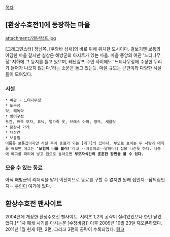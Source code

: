 [[목차]]

== [환상수호전1]에 등장하는 마을 ==
attachment:/레난캄프.jpg

[그레그민스터] 정남쪽, [쿠와바 성새]의 바로 위에 위치한 도시이다. 겉보기엔 보통의 아담한 마을 같지만 실상은 해방군의 아지트가 있는 마을. 마을 중앙의 여관 '느티나무정' 지하에 그 둥지를 틀고 있으며, 레난캄프 주민 사이에도 '느티나무정에 수상한 무리가 들어가 나오지 않는다.'라는 소문은 돌고 있는듯. 마을 규모는 큰편이라 다양한 시설들이 모여있다.

=== 시설 ===
 * 여관 - 느티나무정
 * 도구점
 약, 해독약
 * 방어구점
 두건, 뾰족 모자, 튜닉, 털가죽 옷, 브레스 아머, 망또, 새클릿
 * 문장사 가게
 * 대장간
 * 보통집
 이름은 보통집이지만 사실 후에 동료가 되는 [메그]의 집이다. 부모로 보이는 두 사람과 대화를 해보면 메그는 ''''모험이 나를 불러!''''라고 --지껄이고--말하더니 집을 나간듯 하다. 나중에 메그를 파티에 넣고 집으로 돌아오면 '''부모자식간의 훈훈한 장면을 볼 수 있다.'''

=== 모을 수 있는 동료 ===
아직 해방군의 리더직을 맡기 이전이므로 동료를 구할 수 없지만 원래 집인지--남의집인지-- [[쿠린]]이 여기에 있다.

== 환상수호전 팬사이트 ==
2004년에 개장한 환상수호전 팬사이트. 시리즈 1,2의 공략이 실려있었으나 한번 닫았었다.[* 1차 폐쇄 시기를 아시는분 [수정바람]] 이후 2009년 10월 23일 재오픈하였다. 2011년 1월 현재 1편, 2편, 그리고 3편의 공략이 수록되었다. [http://evaswing.cafe24.com/lenankamp/ 링크]
